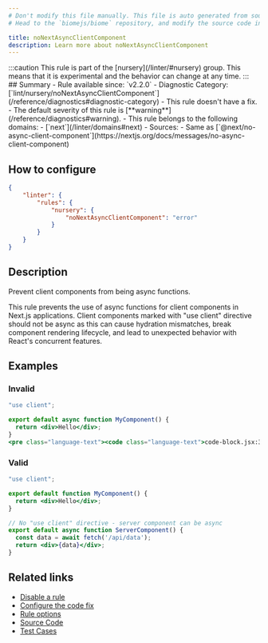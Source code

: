 ```yaml
---
# Don't modify this file manually. This file is auto generated from source, and you will lose your changes next time the website is built.
# Head to the `biomejs/biome` repository, and modify the source code in there.

title: noNextAsyncClientComponent
description: Learn more about noNextAsyncClientComponent
---
```


<Tabs>
<TabItem label="JavaScript (and super languages)" icon="seti:javascript">
:::caution
This rule is part of the [nursery](/linter/#nursery) group. This means that it is experimental and the behavior can change at any time.
:::
## Summary
- Rule available since: `v2.2.0`
- Diagnostic Category: [`lint/nursery/noNextAsyncClientComponent`](/reference/diagnostics#diagnostic-category)
- This rule doesn't have a fix.
- The default severity of this rule is [**warning**](/reference/diagnostics#warning).
- This rule belongs to the following domains:
  - [`next`](/linter/domains#next)
- Sources: 
  - Same as [`@next/no-async-client-component`](https://nextjs.org/docs/messages/no-async-client-component)

## How to configure
```json title="biome.json"
{
	"linter": {
		"rules": {
			"nursery": {
				"noNextAsyncClientComponent": "error"
			}
		}
	}
}

```
## Description
Prevent client components from being async functions.

This rule prevents the use of async functions for client components in Next.js applications.
Client components marked with "use client" directive should not be async as this can cause
hydration mismatches, break component rendering lifecycle, and lead to unexpected behavior
with React's concurrent features.

## Examples

### Invalid

```jsx
"use client";

export default async function MyComponent() {
  return <div>Hello</div>;
}
<pre class="language-text"><code class="language-text">code-block.jsx:3:16 <a href="https://biomejs.dev/linter/rules/no-next-async-client-component">lint/nursery/noNextAsyncClientComponent</a> ━━━━━━━━━━━━━━━━━━━━━━━━━━━━━━━━━━━━━━━━<br /><br />  <strong><span style="color: Orange;">⚠</span></strong> <span style="color: Orange;">The component </span><span style="color: Orange;"><strong>MyComponent</strong></span><span style="color: Orange;"> is an async client component, which is not allowed.</span><br />  <br />    <strong>1 │ </strong>&quot;use client&quot;;<br />    <strong>2 │ </strong><br />  <strong><span style="color: Tomato;">&gt;</span></strong> <strong>3 │ </strong>export default async function MyComponent() &#123;<br />   <strong>   │ </strong>               <strong><span style="color: Tomato;">^</span></strong><strong><span style="color: Tomato;">^</span></strong><strong><span style="color: Tomato;">^</span></strong><strong><span style="color: Tomato;">^</span></strong><strong><span style="color: Tomato;">^</span></strong><strong><span style="color: Tomato;">^</span></strong><strong><span style="color: Tomato;">^</span></strong><strong><span style="color: Tomato;">^</span></strong><strong><span style="color: Tomato;">^</span></strong><strong><span style="color: Tomato;">^</span></strong><strong><span style="color: Tomato;">^</span></strong><strong><span style="color: Tomato;">^</span></strong><strong><span style="color: Tomato;">^</span></strong><strong><span style="color: Tomato;">^</span></strong><strong><span style="color: Tomato;">^</span></strong><strong><span style="color: Tomato;">^</span></strong><strong><span style="color: Tomato;">^</span></strong><strong><span style="color: Tomato;">^</span></strong><strong><span style="color: Tomato;">^</span></strong><strong><span style="color: Tomato;">^</span></strong><strong><span style="color: Tomato;">^</span></strong><strong><span style="color: Tomato;">^</span></strong><strong><span style="color: Tomato;">^</span></strong><strong><span style="color: Tomato;">^</span></strong><strong><span style="color: Tomato;">^</span></strong><strong><span style="color: Tomato;">^</span></strong><strong><span style="color: Tomato;">^</span></strong><strong><span style="color: Tomato;">^</span></strong><strong><span style="color: Tomato;">^</span></strong><strong><span style="color: Tomato;">^</span></strong><br />  <strong><span style="color: Tomato;">&gt;</span></strong> <strong>4 │ </strong>  return &lt;div&gt;Hello&lt;/div&gt;;<br />  <strong><span style="color: Tomato;">&gt;</span></strong> <strong>5 │ </strong>&#125;<br />   <strong>   │ </strong><strong><span style="color: Tomato;">^</span></strong><br />    <strong>6 │ </strong><br />  <br />  <strong><span style="color: lightgreen;">ℹ</span></strong> <span style="color: lightgreen;">Client components with &quot;use client&quot; directive should not be async functions as this can cause hydration mismatches and break React's rendering lifecycle.</span><br />  <br />  <strong><span style="color: lightgreen;">ℹ</span></strong> <span style="color: lightgreen;">Consider using useEffect for async operations inside the component, or remove the &quot;use client&quot; directive if this should be a server component.</span><br />  <br /></code></pre>

```

### Valid

```jsx
"use client";

export default function MyComponent() {
  return <div>Hello</div>;
}
```

```jsx
// No "use client" directive - server component can be async
export default async function ServerComponent() {
  const data = await fetch('/api/data');
  return <div>{data}</div>;
}
```

## Related links

- [Disable a rule](/linter/#disable-a-rule)
- [Configure the code fix](/linter#configure-the-code-fix)
- [Rule options](/linter/#rule-options)
- [Source Code](https://github.com/biomejs/biome/blob/main/crates/biome_js_analyze/src/lint/nursery/no_next_async_client_component.rs)
- [Test Cases](https://github.com/biomejs/biome/blob/main/crates/biome_js_analyze/tests/specs/nursery/noNextAsyncClientComponent)

</TabItem>
</Tabs>

